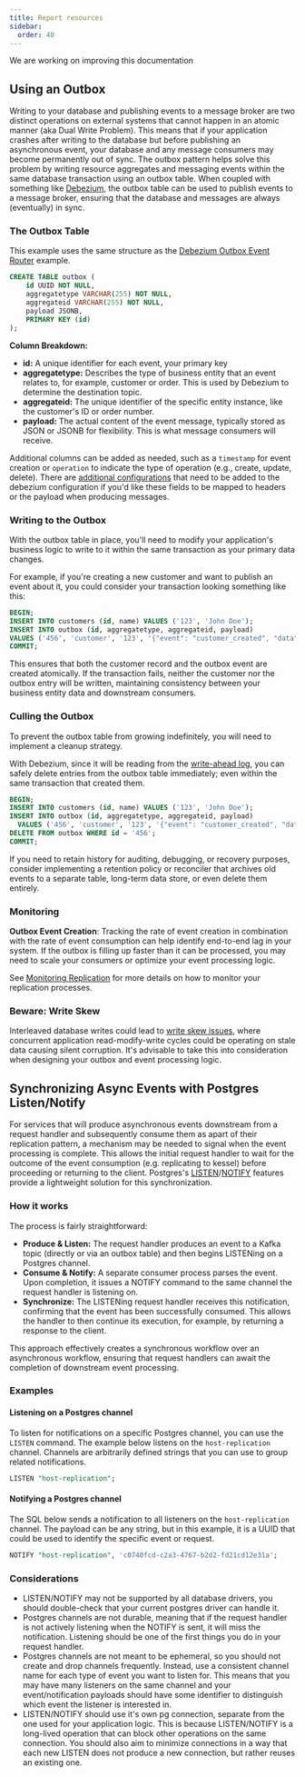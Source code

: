 ```yaml
---
title: Report resources
sidebar:
  order: 40
---
```



<Aside title="Under Construction">We are working on improving this documentation</Aside>

## Using an Outbox
Writing to your database and publishing events to a message broker are two distinct operations on external systems that
cannot happen in an atomic manner (aka Dual Write Problem). This means that if your application crashes after writing 
to the database but before publishing an asynchronous event, your database and any message consumers may become 
permanently out of sync. The outbox pattern helps solve this problem by writing resource aggregates and messaging events
within the same database transaction using an outbox table. When coupled with something like 
[Debezium](https://debezium.io/), the outbox table can be used to publish events to a message broker, ensuring that the
database and messages are always (eventually) in sync.

### The Outbox Table

This example uses the same structure as the [Debezium Outbox Event Router](https://debezium.io/documentation/reference/stable/transformations/outbox-event-router.html#basic-outbox-table) example.

```sql
CREATE TABLE outbox (
    id UUID NOT NULL,
    aggregatetype VARCHAR(255) NOT NULL,
    aggregateid VARCHAR(255) NOT NULL,
    payload JSONB,
    PRIMARY KEY (id)
);
```

**Column Breakdown:**

- **id:** A unique identifier for each event, your primary key
- **aggregatetype:** Describes the type of business entity that an event relates to, for example, customer or order. 
  This is used by Debezium to determine the destination topic.
- **aggregateid:** The unique identifier of the specific entity instance, like the customer's ID or order number.
- **payload:** The actual content of the event message, typically stored as JSON or JSONB for flexibility. This is what 
  message consumers will receive.

Additional columns can be added as needed, such as a `timestamp` for event creation or `operation` to indicate the type
of operation (e.g., create, update, delete). There are [additional configurations](https://debezium.io/documentation/reference/stable/transformations/outbox-event-router.html#emitting-messages-with-additional-fields) 
that need to be added to the debezium configuration if you'd like these fields to be mapped to headers or the payload 
when producing messages.

### Writing to the Outbox

With the outbox table in place, you'll need to modify your application's business logic to write to it within the same 
transaction as your primary data changes.

For example, if you're creating a new customer and want to publish an event about it, you could consider your 
transaction looking something like this:

```sql
BEGIN;
INSERT INTO customers (id, name) VALUES ('123', 'John Doe');
INSERT INTO outbox (id, aggregatetype, aggregateid, payload)
VALUES ('456', 'customer', '123', '{"event": "customer_created", "data": {"id": "123", "name": "John Doe"}}');
COMMIT;
```

This ensures that both the customer record and the outbox event are created atomically. If the transaction fails, neither the customer nor the outbox entry will be written, maintaining consistency between your business entity data and downstream consumers.

### Culling the Outbox

To prevent the outbox table from growing indefinitely, you will need to implement a cleanup strategy.

With Debezium, since it will be reading from the [write-ahead log](https://www.postgresql.org/docs/current/wal-intro.html), you can safely delete entries from the outbox table immediately; even within the same transaction that created them.

```sql
BEGIN;
INSERT INTO customers (id, name) VALUES ('123', 'John Doe');
INSERT INTO outbox (id, aggregatetype, aggregateid, payload)
  VALUES ('456', 'customer', '123', '{"event": "customer_created", "data": {"id": "123", "name": "John Doe"}}');
DELETE FROM outbox WHERE id = '456';
COMMIT;
```

If you need to retain history for auditing, debugging, or recovery purposes, consider implementing a retention policy or reconciler that archives old events to a separate table, long-term data store, or even delete them entirely.

### Monitoring

**Outbox Event Creation**: Tracking the rate of event creation in combination with the rate of event consumption can help identify end-to-end lag in your system. If the outbox is filling up faster than it can be processed, you may need to scale your consumers or optimize your event processing logic.

See [Monitoring Replication](/404) for more details on how to monitor your replication processes.

### Beware: Write Skew

Interleaved database writes could lead to 
[write skew issues](https://www.cockroachlabs.com/blog/what-write-skew-looks-like/), where concurrent application 
read-modify-write cycles could be operating on stale data causing silent corruption. It's advisable to take this into 
consideration when designing your outbox and event processing logic.

## Synchronizing Async Events with Postgres Listen/Notify

For services that will produce asynchronous events downstream from a request handler and subsequently consume them as 
apart of their replication pattern, a mechanism may be needed to signal when the event processing is complete. This 
allows the initial request handler to wait for the outcome of the event consumption (e.g. replicating to kessel) before 
proceeding or returning to the client. Postgres's [LISTEN](https://www.postgresql.org/docs/current/sql-listen.html)/[NOTIFY](https://www.postgresql.org/docs/current/sql-notify.html) 
features provide a lightweight solution for this synchronization.

### How it works

The process is fairly straightforward:

* **Produce & Listen:** The request handler produces an event to a Kafka topic (directly or via an outbox table) and then begins LISTENing on a Postgres channel.
* **Consume & Notify:** A separate consumer process parses the event. Upon completion, it issues a NOTIFY command to the same channel the request handler is listening on.
* **Synchronize:** The LISTENing request handler receives this notification, confirming that the event has been successfully consumed. This allows the handler to then continue its execution, for example, by returning a response to the client.

This approach effectively creates a synchronous workflow over an asynchronous workflow, ensuring that request handlers can await the completion of downstream event processing.

### Examples

#### Listening on a Postgres channel
To listen for notifications on a specific Postgres channel, you can use the `LISTEN` command. The example below listens 
on the `host-replication` channel. Channels are arbitrarily defined strings that you can use to group related notifications.
```sql
LISTEN "host-replication";
```

#### Notifying a Postgres channel
The SQL below sends a notification to all listeners on the `host-replication` channel. The payload can be any string,
but in this example, it is a UUID that could be used to identify the specific event or request.
```sql
NOTIFY "host-replication", 'c0740fcd-c2a3-4767-b2d2-fd21cd12e31a';
```

### Considerations
- LISTEN/NOTIFY may not be supported by all database drivers, you should double-check that your current postgres driver 
can handle it.
- Postgres channels are not durable, meaning that if the request handler is not actively listening when the NOTIFY is
sent, it will miss the notification. Listening should be one of the first things you do in your request handler.
- Postgres channels are not meant to be ephemeral, so you should not create and drop channels frequently. Instead, use a
 consistent channel name for each type of event you want to listen for. This means that you may have many listeners on 
 the same channel and your event/notification payloads should have some identifier to distinguish which event the 
 listener is interested in.
- LISTEN/NOTIFY should use it's own pg connection, separate from the one used for your application logic. This is 
because LISTEN/NOTIFY is a long-lived operation that can block other operations on the same connection. You should also 
aim to minimize connections in a way that each new LISTEN does not produce a new connection, but rather reuses an 
existing one.
